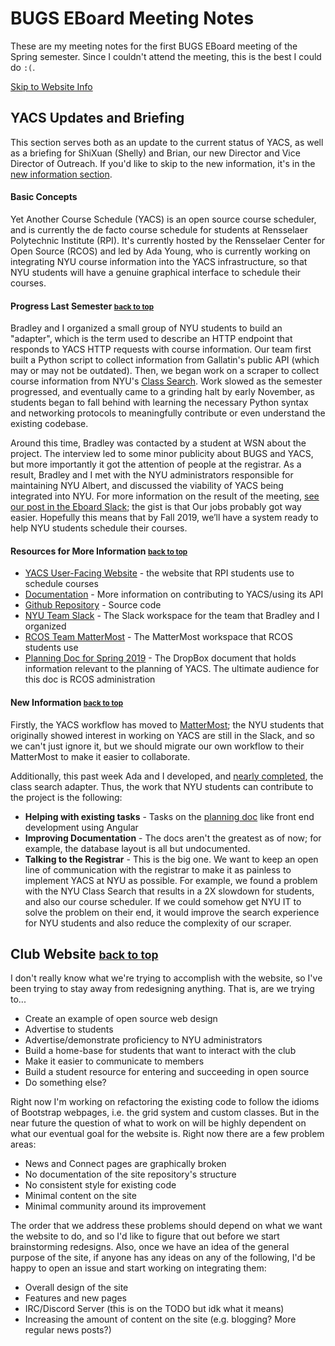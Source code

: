 
# BUGS EBoard Meeting Notes
These are my meeting notes for the first BUGS EBoard meeting of the Spring semester.
Since I couldn't attend the meeting, this is the best I could do `:(`.

[Skip to Website Info](#website-info)

## YACS Updates and Briefing
This section serves both as an update to the current status of YACS, as well as
a briefing for ShiXuan (Shelly) and Brian, our new Director and Vice Director
of Outreach. If you'd like to skip to the new information, it's in the
[new information section](#yacs-new-info).

#### Basic Concepts
Yet Another Course Schedule (YACS) is an open source course scheduler, and is
currently the de facto course schedule for students at Rensselaer Polytechnic
Institute (RPI). It's currently hosted by the Rensselaer Center for Open Source (RCOS)
and led by Ada Young, who is currently working on integrating NYU course
information into the YACS infrastructure, so that NYU students will have a genuine
graphical interface to schedule their courses.

#### Progress Last Semester <small><a name="" href="#">back to top</a></small>
Bradley and I organized a small group of NYU students to build an "adapter",
which is the term used to describe an HTTP endpoint that responds to YACS HTTP
requests with course information. Our team first built a Python script to collect
information from Gallatin's public API (which may or may not be outdated). Then,
we began work on a scraper to collect course information from NYU's
[Class Search][albert-class-search]. Work slowed as the semester progressed, and
eventually came to a grinding halt by early November, as students began to fall
behind with learning the necessary Python syntax and networking protocols to meaningfully
contribute or even understand the existing codebase.

Around this time, Bradley was contacted by a student at WSN about the project.
The interview led to some minor publicity about BUGS and YACS, but more importantly
it got the attention of people at the registrar. As a result, Bradley and I met
with the NYU administrators responsible for maintaining NYU Albert, and discussed
the viability of YACS being integrated into NYU. For more information on the result
of the meeting, [see our post in the Eboard Slack][eboard-post]; the gist is that
Our jobs probably got way easier. Hopefully this means that by Fall 2019, we’ll
have a system ready to help NYU students schedule their courses.

[albert-class-search]: https://m.albert.nyu.edu/app/catalog/classSearch
[eboard-post]: https://bugs-mentors.slack.com/archives/G97EZ3D7F/p1544817503000200

#### Resources for More Information <small><a name="" href="#">back to top</a></small>
- [YACS User-Facing Website][nightly-yacs] - the website that RPI students use to schedule courses
- [Documentation][yacs-docs] - More information on contributing to YACS/using its API
- [Github Repository][yacs-repo] - Source code
- [NYU Team Slack][nyu-slack] - The Slack workspace for the team that Bradley and I organized
- [RCOS Team MatterMost][rcos-mattermost] - The MatterMost workspace that RCOS students use
- [Planning Doc for Spring 2019][rcos-dropbox-paper] - The DropBox document that holds information
relevant to the planning of YACS. The ultimate audience for this doc is RCOS administration

[nightly-yacs]: https://nightly.yacs.io/
[yacs-docs]: https://yacs.io/#/
[yacs-repo]: https://github.com/YACS-RCOS/yacs
[nyu-slack]: https://yacsnyu.slack.com/
[rcos-mattermost]: https://chat.rcos.io
[rcos-dropbox-paper]: https://paper.dropbox.com/doc/YACS-Spring-2019-The-Bester-Semester-Ever-gWZcv5kjBK3BbKcQXM4ST

<a name="yacs-new-info"></a>
#### New Information <small><a name="" href="#">back to top</a></small>
Firstly, the YACS workflow has moved to [MatterMost][rcos-mattermost]; the NYU students
that originally showed interest in working on YACS are still in the Slack, and so
we can't just ignore it, but we should migrate our own workflow to their MatterMost
to make it easier to collaborate.

Additionally, this past week Ada and I developed, and [nearly completed][pr-nyu-adapter],
the class search adapter. Thus, the work that NYU students can contribute to the
project is the following:

- **Helping with existing tasks** - Tasks on the [planning doc][rcos-dropbox-paper]
like front end development using Angular
- **Improving Documentation** - The docs aren't the greatest as of now; for example,
the database layout is all but undocumented.
- **Talking to the Registrar** - This is the big one. We want to keep an open line of
communication with the registrar to make it as painless to implement YACS at NYU
as possible. For example, we found a problem with the NYU Class Search that results
in a 2X slowdown for students, and also our course scheduler. If we could somehow
get NYU IT to solve the problem on their end, it would improve the search experience
for NYU students and also reduce the complexity of our scraper.

[pr-nyu-adapter]: https://github.com/YACS-RCOS/yacs/pull/392

<a name="website-info"></a>
## Club Website <small><a name="" href="#">back to top</a></small>
I don't really know what we're trying to accomplish with the website, so I've been
trying to stay away from redesigning anything. That is, are we trying to...

- Create an example of open source web design
- Advertise to students
- Advertise/demonstrate proficiency to NYU administrators
- Build a home-base for students that want to interact with the club
- Make it easier to communicate to members
- Build a student resource for entering and succeeding in open source
- Do something else?

Right now I'm working on refactoring the existing code to follow the idioms of
Bootstrap webpages, i.e. the grid system and custom classes. But in the near future
the question of what to work on will be highly dependent on what our eventual goal
for the website is. Right now there are a few problem areas:

- News and Connect pages are graphically broken
- No documentation of the site repository's structure
- No consistent style for existing code
- Minimal content on the site
- Minimal community around its improvement

The order that we address these problems should depend on what we want the website
to do, and so I'd like to figure that out before we start brainstorming redesigns.
Also, once we have an idea of the general purpose of the site, if anyone has any
ideas on any of the following, I'd be happy to open an issue and start working on
integrating them:

- Overall design of the site
- Features and new pages
- IRC/Discord Server (this is on the TODO but idk what it means)
- Increasing the amount of content on the site (e.g. blogging? More regular news posts?)

